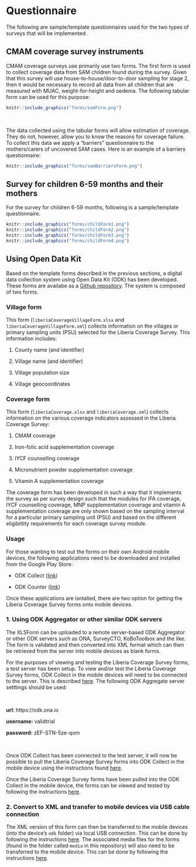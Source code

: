 # Questionnaire {#questionnaire}

The following are sample/template questionnaires used for the two types of surveys that will be implemented.

## CMAM coverage survey instruments

CMAM coverage surveys use primarily use two forms. The first form is used to collect coverage data from SAM children found during the survey. Given that this survey will use house-to-house/door-to-door sampling for stage 2, then it would be necessary to record all data from all children that are measured with MUAC, weight-for-height and oedema. The following tabular form can be used for this purpose:

\newpage

```r
knitr::include_graphics("forms/samForm.png")
```

&nbsp;

The data collected using the tabular forms will allow estimation of coverage. They do not, however, allow you to know the reasons for coverage failure. To collect this data we apply a “barriers” questionnaire to the mothers/carers of uncovered SAM cases. Here is an example of a barriers questionnaire:

\newpage

```r
knitr::include_graphics("forms/samBarriersForm.png")
```

\newpage

## Survey for children 6-59 months and their mothers

For the survey for children 6-59 months, following is a sample/template questionnaire. 

```r
knitr::include_graphics("forms/childForm1.png")
knitr::include_graphics("forms/childForm2.png")
knitr::include_graphics("forms/childForm3.png")
knitr::include_graphics("forms/childForm4.png")
```

## Using Open Data Kit

Based on the template forms described in the previous sections, a digital data collection system using Open Data Kit (ODK) has been developed. These forms are availabe as a [Github repository](https://github.com/validmeasures/liberiaS3Mforms). The system is composed of two forms.

### Village form

This form (`liberiaCoverageVillageForm.xlsx` and `liberiaCoverageVillageForm.xml`) collects information on the villages or primary sampling units (PSU) selected for the Liberia Coverage Survey. This information includes:

1. County name (and identifier)

2. Village name (and identifier)

3. Village population size 

4. Village geocoordinates

### Coverage form

This form (`liberiaCoverage.xlsx` and `liberiaCoverage.xml`) collects information on the various coverage indicators assessed in the Liberia Coverage Survey:

1. CMAM coverage

2. Iron-folic acid supplementation coverage

3. IYCF counselling coverage

4. Micronutrient powder supplementation coverage

5. Vitamin A supplementation coverage

The coverage form has been developed in such a way that it implements the survey as per survey design such that the modules for IFA coverage, IYCF counselling coverage, MNP supplementation coverage and vitamin A supplementation coverage are only shown based on the sampling interval for a particular primary sampling unit (PSU) and based on the different eligibitlity requirements for each coverage survey module.

### Usage

For those wanting to test out the forms on their own Android mobile devices, the following applications need to be downloaded and installed from the Google Play Store:

* ODK Collect ([link](https://play.google.com/store/apps/details?id=org.odk.collect.android&hl=en_GB))

* ODK Counter ([link](https://play.google.com/store/apps/details?id=org.opendatakit.counter&hl=en_GB))

Once these applications are isntalled, there are two option for getting the Liberia Coverage Survey forms onto mobile devices.

### 1. Using ODK Aggregator or other similar ODK servers
The XLSForm can be uploaded to a remote server-based ODK Aggregator or other ODK servers such as ONA, SurveyCTO, KoBoToolbox and the like. The form is validated and then converted into XML format which can then be retrieved from the server into mobile devices as blank forms.

For the purposes of viewing and testing the Liberia Coverage Survey forms, a test server has been setup. To view and/or test the Liberia Coverage Survey forms, ODK Collect in the mobile devices will need to be connected to the server. This is described [here](https://docs.opendatakit.org/collect-connect-aggregate/). The following ODK Aggregate server setttings should be used:

&nbsp;

**url**: https://odk.ona.io

**username:** validtrial

**password:** zEF-STN-5ze-qom

&nbsp;

Once ODK Collect has been connected to the test server, it will now be possible to pull the Liberia Coverage Survey forms into ODK Collect in the mobile device using the instructions found [here](https://docs.opendatakit.org/collect-forms/).

Once the Liberia Coverage Survey forms have been pulled into the ODK Collect in the mobile device, the forms can be viewed and tested by following the instructions [here](https://docs.opendatakit.org/collect-filling-forms/).

### 2. Convert to XML and transfer to mobile devices via USB cable connection
The XML version of this form can then be transferred to the mobile devices (into the device's `odk` folder) via local USB connection. This can be done by following the instructions [here](https://docs.opendatakit.org/collect-forms/#loading-forms-directly). The associated media files for the forms (found in the folder called `media` in this repository) will also need to be transferred to the mobile device. This can be done by following the instructions [here](https://docs.opendatakit.org/collect-forms/#loading-form-media).
